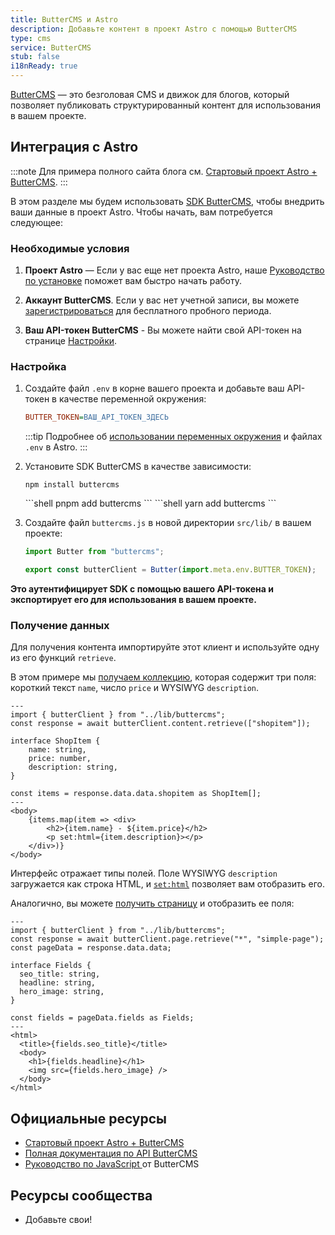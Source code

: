 ```yaml
---
title: ButterCMS и Astro
description: Добавьте контент в проект Astro с помощью ButterCMS
type: cms
service: ButterCMS
stub: false
i18nReady: true
---
```




[ButterCMS](https://buttercms.com/) — это безголовая CMS и движок для блогов, который позволяет публиковать структурированный контент для использования в вашем проекте.

## Интеграция с Astro

:::note
Для примера полного сайта блога см. [Стартовый проект Astro + ButterCMS](https://buttercms.com/starters/astro-starter-project/).
:::

В этом разделе мы будем использовать [SDK ButterCMS](https://www.npmjs.com/package/buttercms), чтобы внедрить ваши данные в проект Astro. 
Чтобы начать, вам потребуется следующее:

### Необходимые условия

1. **Проект Astro** — Если у вас еще нет проекта Astro, наше [Руководство по установке](/ru/install-and-setup/) поможет вам быстро начать работу.

2. **Аккаунт ButterCMS**. Если у вас нет учетной записи, вы можете [зарегистрироваться](https://buttercms.com/join/) для бесплатного пробного периода.

3. **Ваш API-токен ButterCMS** - Вы можете найти свой API-токен на странице [Настройки](https://buttercms.com/settings/).

### Настройка

1. Создайте файл `.env` в корне вашего проекта и добавьте ваш API-токен в качестве переменной окружения:

    ```ini title=".env"
    BUTTER_TOKEN=ВАШ_API_TOKEN_ЗДЕСЬ
    ```

    :::tip
    Подробнее об [использовании переменных окружения](/ru/guides/environment-variables/) и файлах `.env` в Astro.
    :::

2. Установите SDK ButterCMS в качестве зависимости:
    <PackageManagerTabs>
      <Fragment slot="npm">
      ```shell
      npm install buttercms
      ```
      </Fragment>
      <Fragment slot="pnpm">
      ```shell
      pnpm add buttercms
      ```
      </Fragment>
      <Fragment slot="yarn">
      ```shell
      yarn add buttercms
      ```
      </Fragment>
    </PackageManagerTabs>

3. Создайте файл `buttercms.js` в новой директории `src/lib/` в вашем проекте:

    ```js title="src/lib/buttercms.js"
    import Butter from "buttercms";

    export const butterClient = Butter(import.meta.env.BUTTER_TOKEN);
    ```

**Это аутентифицирует SDK с помощью вашего API-токена и экспортирует его для использования в вашем проекте.**

### Получение данных
Для получения контента импортируйте этот клиент и используйте одну из его функций `retrieve`. 

В этом примере мы [получаем коллекцию](https://buttercms.com/docs/api/#retrieve-a-collection), которая содержит три поля: короткий текст `name`, число `price` и WYSIWYG `description`. 

```astro title="src/pages/ShopItem.astro"
---
import { butterClient } from "../lib/buttercms";
const response = await butterClient.content.retrieve(["shopitem"]);

interface ShopItem {
	name: string,
	price: number,
	description: string,
}

const items = response.data.data.shopitem as ShopItem[];
---
<body>
	{items.map(item => <div>
		<h2>{item.name} - ${item.price}</h2>
		<p set:html={item.description}></p>
	</div>)}
</body>
```

Интерфейс отражает типы полей. Поле WYSIWYG `description` загружается как строка HTML, и [`set:html`](/ru/reference/directives-reference/#sethtml) позволяет вам отобразить его.

Аналогично, вы можете [получить страницу](https://buttercms.com/docs/api/#get-a-single-page) и отобразить ее поля:


```astro title="src/pages/ShopItem.astro"
---
import { butterClient } from "../lib/buttercms";
const response = await butterClient.page.retrieve("*", "simple-page");
const pageData = response.data.data;

interface Fields {
  seo_title: string,
  headline: string,
  hero_image: string,
}

const fields = pageData.fields as Fields;
---
<html>
  <title>{fields.seo_title}</title>
  <body>
    <h1>{fields.headline}</h1>
    <img src={fields.hero_image} />
  </body>
</html>
```

## Официальные ресурсы

- [Стартовый проект Astro + ButterCMS](https://buttercms.com/starters/astro-starter-project/)
- [Полная документация по API ButterCMS](https://buttercms.com/docs/api/)
- [Руководство по JavaScript ](https://buttercms.com/docs/api-client/javascript/) от ButterCMS

## Ресурсы сообщества 
- Добавьте свои!